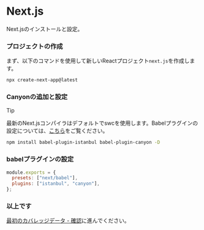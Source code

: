 # Next.js


Next.jsのインストールと設定。

<Steps>

  ### プロジェクトの作成
  まず、以下のコマンドを使用して新しいReactプロジェクト`next.js`を作成します。

  ```sh npm2yarn copy
  npx create-next-app@latest
  ```

  ### Canyonの追加と設定

  > [!TIP]
  >
  > 最新のNext.jsコンパイラはデフォルトでswcを使用します。Babelプラグインの設定については、[こちら](https://nextjs.org/docs/advanced-features/customizing-babel-config)をご覧ください。


  ```sh npm2yarn copy
  npm install babel-plugin-istanbul babel-plugin-canyon -D
  ```

  ### babelプラグインの設定

  ```js filename="babel.config.js" {3} copy
  module.exports = {
    presets: ["next/babel"],
    plugins: ["istanbul", "canyon"],
  };
  ```

  ### 以上です
  [最初のカバレッジデータ - 確認](/documentation/getting-started/first-coverage#%E6%A3%80%E6%9F%A5)に進んでください。
</Steps>


